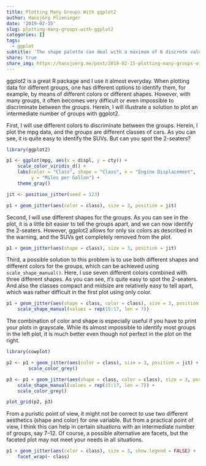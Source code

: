 ```yaml
---
title: Plotting Many Groups With ggplot2
author: Hansjörg Plieninger
date: '2019-02-15'
slug: plotting-many-groups-with-ggplot2
categories: []
tags:
  - ggplot
subtitle: 'The shape palette can deal with a maximum of 6 discrete values because more than 6 becomes difficult to discriminate'
share: true
share_img: https://hansjoerg.me/post/2019-02-15-plotting-many-groups-with-ggplot2_files/figure-html/shape-palette-can-deal-with-a-maximum-of-6-discrete-values-1.png
---
```


ggplot2 is a great R package and I use it almost everyday.
When plotting data for different groups, one has different options to identify them, for example, by means of different colors or different shapes.
However, with many groups, it often becomes very difficult or even impossible to discriminate between the groups.
Herein, I will illustrate a solution to plot an intermediate number of groups with ggplot2.

First, I will use different colors to discriminate between the groups.
Herein, I plot the mpg data, and the groups are different classes of cars.
As you can see, it is quite easy to identify the SUVs.
But can you spot the 2-seaters?

```r
library(ggplot2)

p1 <- ggplot(mpg, aes(x = displ, y = cty)) +
    scale_color_viridis_d() +
    labs(color = "Class", shape = "Class", x = "Engine Displacement",
         y = "Miles per Gallon") +
    theme_gray()

jit <- position_jitter(seed = 123)

p1 + geom_jitter(aes(color = class), size = 3, position = jit)
```

Second, I will use different shapes for the groups.
As you can see in the plot, it is a little bit easier to tell the groups apart, and we can now identify the 2-seaters.
However, ggplot2 allows for only six colors as described in the warning, and the SUVs get completely removed from the plot.

```r
p1 + geom_jitter(aes(shape = class), size = 3, position = jit)
```

Third, a possible solution to this problem is to use both different shapes and different colors for the groups, which can be achieved using `scale_shape_manual()`.
Here, I use seven different colors combined with three different shapes.
As you can see, it's quite easy to spot the 2-seaters.
And also the classes compact and midsize are relatively easy to tell apart, which was rather difficult in the first plot using only color.

```r
p1 + geom_jitter(aes(shape = class, color = class), size = 3, position = jit) +
    scale_shape_manual(values = rep(15:17, len = 7))
```

The combination of color and shape is especially useful if you have to print your plots in grayscale.
While its almost impossible to identify most groups in the left plot, it is much better even though not perfect in the plot on the right.

```r
library(cowplot)

p2 <- p1 + geom_jitter(aes(color = class), size = 3, position = jit) + 
        scale_color_grey()

p3 <- p1 + geom_jitter(aes(shape = class, color = class), size = 3, position = jit) +
    scale_shape_manual(values = rep(15:17, len = 7)) + 
    scale_color_grey()

plot_grid(p2, p3)
```

From a puristic point of view, it might not be correct to use two different aesthetics (shape and color) for one variable.
But from a practical point of view, I think this can help in certain situations with an intermediate number of groups, say 7--12.
Of course, a possible alternative are facets, but the faceted plot may not meet your needs in all situations.

```r
p1 + geom_jitter(aes(color = class), size = 3, show.legend = FALSE) + 
    facet_wrap(~ class)
```

